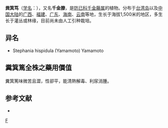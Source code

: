 {{Speciesbox 
| taxon = Stephania longa
| authority = Lour.
}}

'''粪箕笃'''（[[学名|学名]]：{{lang|la|''Stephania longa''}}），又名'''千金滕'''，是[[防已科|防已科]][[千金藤属|千金藤属]]的植物。分布于[[台湾岛|台湾岛]]以及[[中国大陆|中国大陆]]的[[广西|广西]]、[[福建|福建]]、[[广东|广东]]、[[海南|海南]]、[[云南|云南]]等地，生长于海拔1,500米的地区，多生长于灌丛或林缘，目前尚未由人工引种栽培。

== 异名 ==
* Stephania hispidula (Yamamoto) Yamamoto

== 糞箕篤全株之藥用價值 ==
糞箕篤味微苦且澀，性卻平，能清熱解毒、利尿消腫。

== 参考文献 ==
<div class="references-small">
* {{cite web| url =http://www.bioinfo.cn/db05/KmzwSpecies.php?action=view&id=13099| title =粪箕笃| work =《中国高等植物数据库全库》| publisher =中国科学院微生物研究所| author =昆明植物研究所| accessdate =2009-02-24| deadurl =yes| archiveurl =https://web.archive.org/web/20160305052535/http://www.bioinfo.cn/db05/KmzwSpecies.php?action=view&id=13099| archivedate =2016-03-05}}
</div>
{{Taxonbar}}

[[Category:千金藤属|F]]